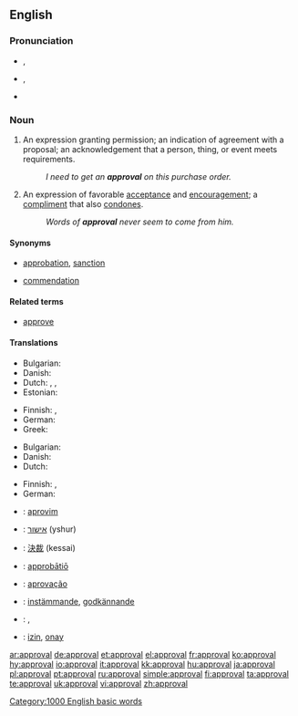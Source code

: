 ==English==

===Pronunciation===
* {{a|UK}} {{IPA|/əˈpɹuːvəl/}}, {{SAMPA|/@"pr\u:v@l/}}
* {{a|US}} {{IPA|/əˈpɹuvəl/}}, {{SAMPA|/@"pr\uv@l/}}
* {{audio|en-us-approval.ogg|Audio (US)}}

===Noun===
{{en-noun}}

# An expression granting permission; an indication of agreement with a proposal; an acknowledgement that a person, thing, or event meets requirements.
#: ''I need to get an '''approval''' on this purchase order.''
# An expression of favorable [[acceptance]] and [[encouragement]]; a [[compliment]] that also [[condone]]s.
#: ''Words of '''approval''' never seem to come from him.''

====Synonyms====
* {{sense|expression granting permission or indicating agreement}} [[approbation]], [[sanction]]
* {{sense|expression of favorable acceptance and encouragement}} [[commendation]]

====Related terms====
* [[approve]]

====Translations====
{{trans-top|permission}}
* Bulgarian: {{t+|bg|разрешение|sc=Cyrl}}
* Danish: {{t-|da|godkendelse|c}}
* Dutch: {{t-|nl|goedkeuring|f}}, {{t-|nl|toestemming|f}}, {{t-|nl|instemming|f}}
* Estonian: {{t|et|heakskiitmine}}
{{trans-mid}}
* Finnish: {{t-|fi|hyväksyminen}}, {{t-|fi|hyväksyntä}}
* German: {{t+|de|Genehmigung|f}}
* Greek: {{t|el|έγκριση|f|tr=egkrisi|sc=Grek}}
{{trans-bottom}}

{{trans-top|acceptance}}
* Bulgarian: {{t+|bg|съгласие|sc=Cyrl}}
* Danish: {{t-|da|anerkendelse|c}}
* Dutch: {{t-|nl|goedkeuring|f}}
{{trans-mid}}
* Finnish: {{t-|fi|hyväksyminen}}, {{t-|fi|hyväksyntä}}
* German: {{t+|de|Zustimmung|f}}
{{trans-bottom}}

{{checktrans-top}}
* {{ttbc|Albanian}}: [[aprovim]]
* {{ttbc|Hebrew}}: [[אישור]] (yshur) {{m}}
* {{ttbc|Japanese}}: [[決裁]] (kessai)
* {{ttbc|Latin}}: [[approbatio|approbātiō]] {{f}}
{{checktrans-mid}}
* {{ttbc|Portuguese}}: [[aprovação]]
* {{ttbc|Swedish}}: [[instämmande]], [[godkännande]]
* {{ttbc|Telugu}}: {{t|te|అనుమతి|tr=anumati|sc=Telu}}, {{t|te|సమ్మతి|tr=sammati|sc=Telu}}
* {{ttbc|Turkish}}: [[izin]], [[onay]]
{{checktrans-bottom}}

[[Category:1000 English basic words]]

[[ar:approval]]
[[de:approval]]
[[et:approval]]
[[el:approval]]
[[fr:approval]]
[[ko:approval]]
[[hy:approval]]
[[io:approval]]
[[it:approval]]
[[kk:approval]]
[[hu:approval]]
[[ja:approval]]
[[pl:approval]]
[[pt:approval]]
[[ru:approval]]
[[simple:approval]]
[[fi:approval]]
[[ta:approval]]
[[te:approval]]
[[uk:approval]]
[[vi:approval]]
[[zh:approval]]
